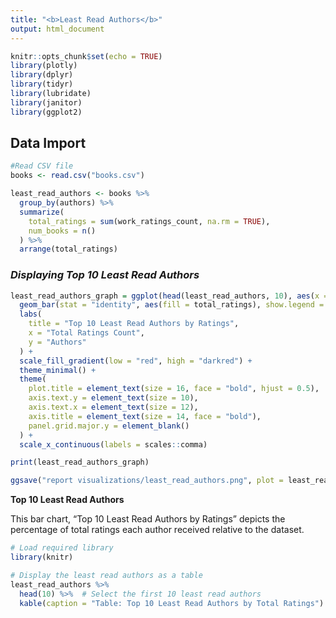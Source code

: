 ```yaml
---
title: "<b>Least Read Authors</b>"
output: html_document
---
```


```r
knitr::opts_chunk$set(echo = TRUE)
library(plotly)
library(dplyr)
library(tidyr)
library(lubridate)
library(janitor)
library(ggplot2)
```

## Data Import
```r
#Read CSV file 
books <- read.csv("books.csv")
```

```r
least_read_authors <- books %>%
  group_by(authors) %>%
  summarize(
    total_ratings = sum(work_ratings_count, na.rm = TRUE), 
    num_books = n() 
  ) %>%
  arrange(total_ratings) 

```

### *Displaying  Top 10 Least Read Authors*

```r
least_read_authors_graph = ggplot(head(least_read_authors, 10), aes(x = total_ratings, y = reorder(authors, total_ratings))) +
  geom_bar(stat = "identity", aes(fill = total_ratings), show.legend = FALSE) +
  labs(
    title = "Top 10 Least Read Authors by Ratings",
    x = "Total Ratings Count",
    y = "Authors"
  ) +
  scale_fill_gradient(low = "red", high = "darkred") +
  theme_minimal() +
  theme(
    plot.title = element_text(size = 16, face = "bold", hjust = 0.5),  
    axis.text.y = element_text(size = 10),
    axis.text.x = element_text(size = 12),
    axis.title = element_text(size = 14, face = "bold"), 
    panel.grid.major.y = element_blank() 
  ) +
  scale_x_continuous(labels = scales::comma)

print(least_read_authors_graph)

ggsave("report visualizations/least_read_authors.png", plot = least_read_authors_graph, width = 10, height = 6)
```

**Top 10 Least Read Authors**


This bar chart, "Top 10 Least Read Authors by Ratings" depicts the percentage of total ratings each author received relative to the dataset.

```r
# Load required library
library(knitr)

# Display the least read authors as a table
least_read_authors %>%
  head(10) %>%  # Select the first 10 least read authors
  kable(caption = "Table: Top 10 Least Read Authors by Total Ratings")

```


